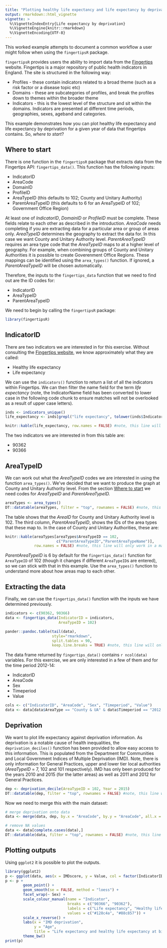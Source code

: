 ---
title: "Plotting healthy life expectancy and life expectancy by deprivation for English local authorities"
output: rmarkdown::html_vignette
vignette: >
  %\VignetteIndexEntry{Life expectancy by deprivation}
  %\VignetteEngine{knitr::rmarkdown}
  %\VignetteEncoding{UTF-8}
---

This worked example attempts to document a common workflow a user might follow when using the `fingertipsR` package.

`fingertipsR` provides users the ability to import data from the [Fingertips](http://fingertips.phe.org.uk/) website. Fingertips is a major repository of public health indicators in England. The site is structured in the following way:

* Profiles - these contain indicators related to a broad theme (such as a risk factor or a disease topic etc)
* Domains - these are subcategories of profiles, and break the profiles down to themes within the broader theme
* Indicators - this is the lowest level of the structure and sit within the domains. Indicators are presented at different time periods, geographies, sexes, ageband and categories.

This example demonstrates how you can plot healthy life expectancy and life expectancy by deprivation for a given year of data that fingertips contains. So, *where to start*?

## Where to start

There is one function in the `fingertipsR` package that extracts data from the Fingertips API: `fingertips_data()`. This function has the following inputs:

* IndicatorID
* AreaCode
* DomainID
* ProfileID
* AreaTypeID (this defaults to 102; County and Unitary Authority)
* ParentAreaTypeID (this defaults to 6 for an AreaTypeID of 102; Government Office Region)

At least one of *IndicatorID*, *DomainID* or *ProfileID* must be complete. These fields relate to each other as described in the introduction. *AreaCode* needs completing if you are extracting data for a particular area or group of areas only. *AreaTypeID* determines the geography to extract the data for. In this case we want County and Unitary Authority level. *ParentAreaTypeID* requires an area type code that the *AreaTypeID* maps to at a higher level of geography. For example, when combining groups of County and Unitary Authorities it is possible to create Goverenment Office Regions. These mappings can be identified using the `area_types()` function. If ignored, a *ParentAreaTypeID* will be chosen automatically.

Therefore, the inputs to the `fingertips_data` function that we need to find out are the ID codes for:

* IndicatorID 
* AreaTypeID
* ParentAreaTypeID

We need to begin by calling the `fingertipsR` package: 
```{r packages}
library(fingertipsR)
```

## IndicatorID

There are two indicators we are interested in for this exercise. Without consulting the [Fingertips website](https://fingertips.phe.org.uk/  "Fingertips"), we know approximately what they are called:

* Healthy life expectancy
* Life expectancy

We can use the `indicators()` function to return a list of all the indicators within Fingertips. We can then filter the name field for the term *life expectancy* (note, the IndicatorName field has been converted to lower case in the following code chunk to ensure matches will not be overlooked as a result of upper case letters).

```{r indicators}
inds <- indicators_unique()
life_expectancy <- inds[grepl("life expectancy", tolower(inds$IndicatorName)),]

knitr::kable(life_expectancy, row.names = FALSE) #note, this line will only work in a markdown file (*.Rmd). It presents the table for a report
```

The two indicators we are interested in from this table are:

* 90362
* 90366

## AreaTypeID

We can work out what the *AreaTypeID* codes we are interested in using the function `area_types()`. We've decided that we want to produce the graph at County and Unitary Authority level. From the section [Where to start] we need codes for *AreaTypeID* and *ParentAreaTypeID.*

```{r area type}
areaTypes <- area_types()
DT::datatable(areaTypes, filter = "top", rownames = FALSE) #note, this line will only work in a markdown file (*.Rmd). It presents the table for a report
```

The table shows that the *AreaID* for County and Unitary Authority level is 102. The third column, *ParentAreaTypeID*, shows the IDs of the area types that these map to. In the case of County and Unitary Authorities, these are:

```{r dist, echo=FALSE}
knitr::kable(areaTypes[areaTypes$AreaTypeID == 102,
                       c("ParentAreaTypeID","ParentAreaTypeName")], 
             row.names = FALSE) #note, this line will only work in a markdown file (*.Rmd). It presents the table for a report
```

*ParentAreaTypeID* is 6 by default for the `fingertips_data()` function for `AreaTypeID` of 102 (though it changes if different `AreaTypeID`s are entered), so we can stick with that in this example. Use the `area_types()` function to understand more about how areas map to each other.


## Extracting the data

Finally, we can use the `fingertips_data()` function with the inputs we have determined previously.

```{r extract}
indicators <- c(90362, 90366)
data <- fingertips_data(IndicatorID = indicators,
                        AreaTypeID = 102)

pander::pandoc.table(tail(data), 
                     style="rmarkdown",
                     split.tables = 90, 
                     keep.line.breaks = TRUE) #note, this line will only work in a markdown file (*.Rmd). It presents the table for a report
```

The data frame returned by `fingertips_data()` contains `r ncol(data)` variables.  For this exercise, we are only interested in a few of them and for the time period 2012-14:

* IndicatorID
* AreaCode
* Sex
* Timeperiod
* Value

```{r refine variables}
cols <- c("IndicatorID", "AreaCode", "Sex", "Timeperiod", "Value")
data <- data[data$AreaType == "County & UA" & data$Timeperiod == "2012 - 14", cols]

```

## Deprivation

We want to plot life expectancy against deprivation information. As deprivation is a notable cause of health inequalities, the `deprivation_deciles()` function has been provided to allow easy access to this information. This is populated from the Department for Communities and Local Government Indices of Multiple Deprivation (IMD). Note, there is only information for General Practices, upper and lower tier local authorities (*AreaTypeID* = 7, 102 and 101 respectively). IMD has only been produced for the years 2010 and 2015 (for the latter areas) as well as 2011 and 2012 for General Practices.

```{r deprivation}
dep <- deprivation_decile(AreaTypeID = 102, Year = 2015)
DT::datatable(dep, filter = "top", rownames = FALSE) #note, this line will only work in a markdown file (*.Rmd). It presents the table for a report
```

Now we need to merge this with the main dataset:

```{r merge deprivation}

# merge deprivation onto data
data <- merge(data, dep, by.x = "AreaCode", by.y = "AreaCode", all.x = TRUE)

# remove NA values
data <- data[complete.cases(data),]
DT::datatable(data, filter = "top", rownames = FALSE) #note, this line will only work in a markdown file (*.Rmd). It presents the table for a report
```

## Plotting outputs

Using `ggplot2` it is possible to plot the outputs.

```{r plot, fig.width=8, fig.height=5, message=FALSE}
library(ggplot2)
p <- ggplot(data, aes(x = IMDscore, y = Value, col = factor(IndicatorID)))
p <- p + 
        geom_point() +
        geom_smooth(se = FALSE, method = "loess") +
        facet_wrap(~ Sex) +
        scale_colour_manual(name = "Indicator",
                            breaks = c("90366", "90362"),
                            labels = c("Life expectancy", "Healthy life expectancy"),
                            values = c("#128c4a", "#88c857")) +
        scale_x_reverse() + 
        labs(x = "IMD deprivation",
             y = "Age",
             title = "Life expectancy and healthy life expectancy at birth \nfor Upper Tier Local Authorities (2012 - 2014)") +
        theme_bw()
print(p)
```


